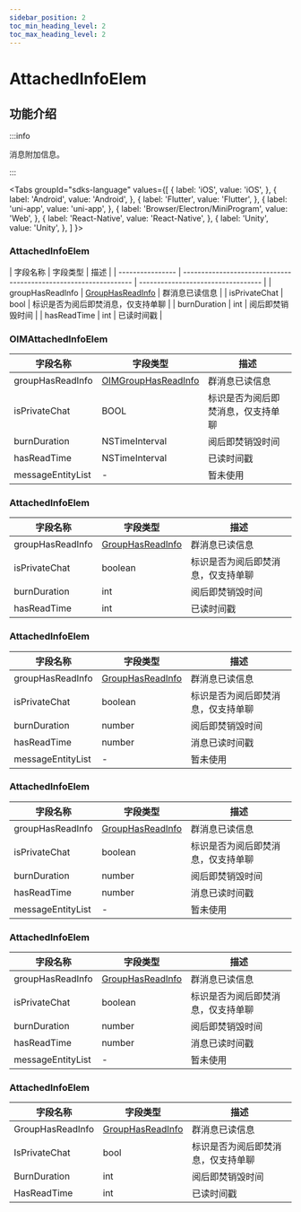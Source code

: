 ```yaml
---
sidebar_position: 2
toc_min_heading_level: 2
toc_max_heading_level: 2
---
```


# AttachedInfoElem

## 功能介绍

:::info

消息附加信息。

:::

<Tabs
groupId="sdks-language"
values={[
{ label: 'iOS', value: 'iOS', },
{ label: 'Android', value: 'Android', },
{ label: 'Flutter', value: 'Flutter', },
{ label: 'uni-app', value: 'uni-app', },
{ label: 'Browser/Electron/MiniProgram', value: 'Web', },
{ label: 'React-Native', value: 'React-Native', },
{ label: 'Unity', value: 'Unity', },
]
}>

<TabItem value="Flutter">

### AttachedInfoElem

| 字段名称         | 字段类型                                                         | 描述                               | | ---------------- | ---------------------------------------------------------------- | ---------------------------------- |
| groupHasReadInfo | [GroupHasReadInfo](docs/sdks/class/message/groupHasReadInfo.mdx) | 群消息已读信息                     |
| isPrivateChat    | bool                                                             | 标识是否为阅后即焚消息，仅支持单聊 |
| burnDuration     | int                                                              | 阅后即焚销毁时间                   |
| hasReadTime      | int                                                              | 已读时间戳                         |

</TabItem>

<TabItem value="iOS">

### OIMAttachedInfoElem

| 字段名称          | 字段类型                                                            | 描述                               |
| ----------------- | ------------------------------------------------------------------- | ---------------------------------- |
| groupHasReadInfo  | [OIMGroupHasReadInfo](docs/sdks/class/message/groupHasReadInfo.mdx) | 群消息已读信息                     |
| isPrivateChat     | BOOL                                                                | 标识是否为阅后即焚消息，仅支持单聊 |
| burnDuration      | NSTimeInterval                                                      | 阅后即焚销毁时间                   |
| hasReadTime       | NSTimeInterval                                                      | 已读时间戳                         |
| messageEntityList | -                                                                   | 暂未使用                           |

</TabItem>

<TabItem value="Android">

### AttachedInfoElem

| 字段名称         | 字段类型                                                         | 描述                               |
| ---------------- | ---------------------------------------------------------------- | ---------------------------------- |
| groupHasReadInfo | [GroupHasReadInfo](docs/sdks/class/message/groupHasReadInfo.mdx) | 群消息已读信息                     |
| isPrivateChat    | boolean                                                          | 标识是否为阅后即焚消息，仅支持单聊 |
| burnDuration     | int                                                              | 阅后即焚销毁时间                   |
| hasReadTime      | int                                                              | 已读时间戳                         |

</TabItem>

<TabItem value="Web">

### AttachedInfoElem

| 字段名称          | 字段类型                                                         | 描述                               |
| ----------------- | ---------------------------------------------------------------- | ---------------------------------- |
| groupHasReadInfo  | [GroupHasReadInfo](docs/sdks/class/message/groupHasReadInfo.mdx) | 群消息已读信息                     |
| isPrivateChat     | boolean                                                          | 标识是否为阅后即焚消息，仅支持单聊 |
| burnDuration      | number                                                           | 阅后即焚销毁时间                   |
| hasReadTime       | number                                                           | 消息已读时间戳                     |
| messageEntityList | -                                                                | 暂未使用                           |

</TabItem>

<TabItem value="uni-app">

### AttachedInfoElem

| 字段名称          | 字段类型                                                         | 描述                               |
| ----------------- | ---------------------------------------------------------------- | ---------------------------------- |
| groupHasReadInfo  | [GroupHasReadInfo](docs/sdks/class/message/groupHasReadInfo.mdx) | 群消息已读信息                     |
| isPrivateChat     | boolean                                                          | 标识是否为阅后即焚消息，仅支持单聊 |
| burnDuration      | number                                                           | 阅后即焚销毁时间                   |
| hasReadTime       | number                                                           | 消息已读时间戳                     |
| messageEntityList | -                                                                | 暂未使用                           |

</TabItem>


<TabItem value="React-Native">

### AttachedInfoElem

| 字段名称          | 字段类型                                                         | 描述                               |
| ----------------- | ---------------------------------------------------------------- | ---------------------------------- |
| groupHasReadInfo  | [GroupHasReadInfo](docs/sdks/class/message/groupHasReadInfo.mdx) | 群消息已读信息                     |
| isPrivateChat     | boolean                                                          | 标识是否为阅后即焚消息，仅支持单聊 |
| burnDuration      | number                                                           | 阅后即焚销毁时间                   |
| hasReadTime       | number                                                           | 消息已读时间戳                     |
| messageEntityList | -                                                                | 暂未使用                           |

</TabItem>

<TabItem value="Unity">

### AttachedInfoElem

| 字段名称         | 字段类型                                                         | 描述                               |
| ---------------- | ---------------------------------------------------------------- | ---------------------------------- |
| GroupHasReadInfo | [GroupHasReadInfo](docs/sdks/class/message/groupHasReadInfo.mdx) | 群消息已读信息                     |
| IsPrivateChat    | bool                                                             | 标识是否为阅后即焚消息，仅支持单聊 |
| BurnDuration     | int                                                              | 阅后即焚销毁时间                   |
| HasReadTime      | int                                                              | 已读时间戳                         |

</TabItem>

</Tabs>

